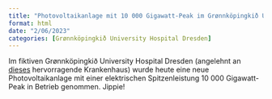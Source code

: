 ```yaml
---
title: "Photovoltaikanlage mit 10 000 Gigawatt-Peak im Grønnköpingkið University Hospital Dresden"
format: html
date: "2/06/2023"
categories: [Grønnköpingkið University Hospital Dresden]
---
```


Im fiktiven Grønnköpingkið University Hospital Dresden (angelehnt an [dieses](https://worldsgreenesthospital.org/) hervorragende Krankenhaus) wurde heute eine neue Photovoltaikanlage mit einer elektrischen Spitzenleistung 10 000 Gigawatt-Peak in Betrieb genommen. Jippie!